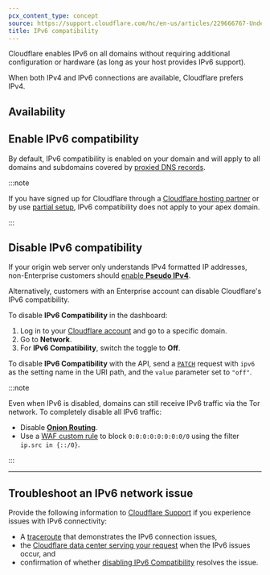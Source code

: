 ```yaml
---
pcx_content_type: concept
source: https://support.cloudflare.com/hc/en-us/articles/229666767-Understanding-and-configuring-Cloudflare-s-IPv6-support
title: IPv6 compatibility
---
```



Cloudflare enables IPv6 on all domains without requiring additional configuration or hardware (as long as your host provides IPv6 support).

When both IPv4 and IPv6 connections are available, Cloudflare prefers IPv4.

## Availability

<FeatureTable id="network.ipv6" />

## Enable IPv6 compatibility

By default, IPv6 compatibility is enabled on your domain and will apply to all domains and subdomains covered by [proxied DNS records](/dns/manage-dns-records/reference/proxied-dns-records/).

:::note

If you have signed up for Cloudflare through a [Cloudflare hosting partner](http://www.cloudflare.com/hosting-partners) or by use [partial setup](/dns/zone-setups/partial-setup/), IPv6 compatibility does not apply to your apex domain.

:::

## Disable IPv6 compatibility

If your origin web server only understands IPv4 formatted IP addresses, non-Enterprise customers should [enable **Pseudo IPv4**](/network/pseudo-ipv4/).

Alternatively, customers with an Enterprise account can disable Cloudflare's IPv6 compatibility.

<Tabs syncKey="dashPlusAPI"> <TabItem label="Dashboard">

To disable **IPv6 Compatibility** in the dashboard:

1. Log in to your [Cloudflare account](https://dash.cloudflare.com) and go to a specific domain.
2. Go to **Network**.
3. For **IPv6 Compatibility**, switch the toggle to **Off**.

</TabItem> <TabItem label="API">

To disable **IPv6 Compatibility** with the API, send a [`PATCH`](/api/resources/zones/subresources/settings/methods/edit/) request with `ipv6` as the setting name in the URI path, and the `value` parameter set to `"off"`.

</TabItem> </Tabs>

:::note

Even when IPv6 is disabled, domains can still receive IPv6 traffic via the Tor network. To completely disable all IPv6 traffic:

- Disable [**Onion Routing**](/network/onion-routing/).
- Use a [WAF custom rule](/waf/custom-rules/create-dashboard/) to block `0:0:0:0:0:0:0:0/0` using the filter `ip.src in {::/0}`.

:::

---

## Troubleshoot an IPv6 network issue

Provide the following information to [Cloudflare Support](/support/contacting-cloudflare-support/) if you experience issues with IPv6 connectivity:

- A [traceroute](/support/troubleshooting/general-troubleshooting/gathering-information-for-troubleshooting-sites/#perform-a-traceroute) that demonstrates the IPv6 connection issues,
- the [Cloudflare data center serving your request](/support/troubleshooting/general-troubleshooting/gathering-information-for-troubleshooting-sites/#identify-the-cloudflare-data-center-serving-your-request) when the IPv6 issues occur, and
- confirmation of whether [disabling IPv6 Compatibility](#disable-ipv6-compatibility) resolves the issue.
